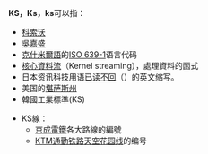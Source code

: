 '''KS，Ks，ks'''可以指：

* [[科索沃|科索沃]]
* [[吳嘉盛|吳嘉盛]]
* [[克什米爾語|克什米爾語]]的[[ISO_639-1|ISO 639-1]]语言代码
* [[核心資料流|核心資料流]]（Kernel streaming），處理資料的函式
* 日本资讯科技用语[[已读不回|已读不回]]（{{lang|ja|既読スルー}}）的英文缩写。
* 美国的[[堪薩斯州|堪萨斯州]]
* 韓國工業標準(KS)
{{線路名消歧義}}
* KS線：
** [[京成電鐵|京成電鐵]]各大路線的編號
** [[KTM通勤铁路|KTM通勤铁路]][[天空花园线|天空花园线]]的编号
{{disambig|cat=二字拉丁字母縮寫消歧義}}
